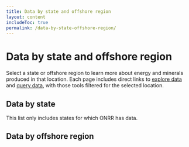 ```yaml
---
title: Data by state and offshore region
layout: content
includeToc: true
permalink: /data-by-state-offshore-region/
---
```


# Data by state and offshore region

Select a state or offshore region to learn more about energy and minerals produced in that location. Each page includes direct links to [explore data](https://revenuedata.doi.gov/explore/) and [query data](https://revenuedata.doi.gov/query-data), with those tools filtered for the selected location.

## Data by state
This list only includes states for which ONRR has data.



<DatabyStateButtons />

## Data by offshore region

<DatabyOffshoreRegionButtons />